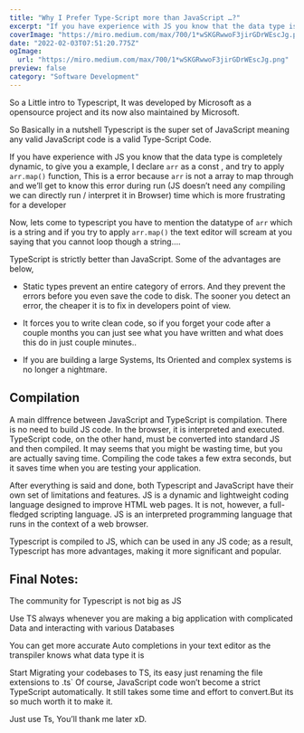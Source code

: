 ```yaml
---
title: "Why I Prefer Type-Script more than JavaScript …?"
excerpt: "If you have experience with JS you know that the data type is completely dynamic, to give you a example, I declare arr` as a const , and try to apply arr.map()` function, This is a error because arr` is not a array to map through and we’ll get to know this error during run (JS doesn’t need any compiling we can directly run / interpret it in Browser) time which is more frustrating for a developer"
coverImage: "https://miro.medium.com/max/700/1*wSKGRwwoF3jirGDrWEscJg.png"
date: "2022-02-03T07:51:20.775Z"
ogImage:
  url: "https://miro.medium.com/max/700/1*wSKGRwwoF3jirGDrWEscJg.png"
preview: false
category: "Software Development"
---
```


So a Little intro to Typescript, It was developed by Microsoft as a opensource project and its now also maintained by Microsoft.

So Basically in a nutshell Typescript is the super set of JavaScript meaning any valid JavaScript code is a valid Type-Script Code.

If you have experience with JS you know that the data type is completely dynamic, to give you a example, I declare `arr` as a const , and try to apply `arr.map()` function, This is a error because `arr` is not a array to map through and we’ll get to know this error during run (JS doesn’t need any compiling we can directly run / interpret it in Browser) time which is more frustrating for a developer

Now, lets come to typescript you have to mention the datatype of `arr` which is a string and if you try to apply `arr.map()` the text editor will scream at you saying that you cannot loop though a string….

TypeScript is strictly better than JavaScript. Some of the advantages are below,

* Static types prevent an entire category of errors. And they prevent the errors before you even save the code to disk. The sooner you detect an error, the cheaper it is to fix in developers point of view.

* It forces you to write clean code, so if you forget your code after a couple months you can just see what you have written and what does this do in just couple minutes..

* If you are building a large Systems, Its Oriented and complex systems is no longer a nightmare.

## Compilation

A main dIffrence between JavaScript and TypeScript is compilation. There is no need to build JS code. In the browser, it is interpreted and executed. TypeScript code, on the other hand, must be converted into standard JS and then compiled. It may seems that you might be wasting time, but you are actually saving time. Compiling the code takes a few extra seconds, but it saves time when you are testing your application.

After everything is said and done, both Typescript and JavaScript have their own set of limitations and features. JS is a dynamic and lightweight coding language designed to improve HTML web pages. It is not, however, a full-fledged scripting language. JS is an interpreted programming language that runs in the context of a web browser.

Typescript is compiled to JS, which can be used in any JS code; as a result, Typescript has more advantages, making it more significant and popular.

## Final Notes:

The community for Typescript is not big as JS

Use TS always whenever you are making a big application with complicated Data and interacting with various Databases

You can get more accurate Auto completions in your text editor as the transpiler knows what data type it is

Start Migrating your codebases to TS, its easy just renaming the file extensions to .ts` Of course, JavaScript code won’t become a strict TypeScript automatically. It still takes some time and effort to convert.But its so much worth it to make it.

Just use Ts, You’ll thank me later xD.


